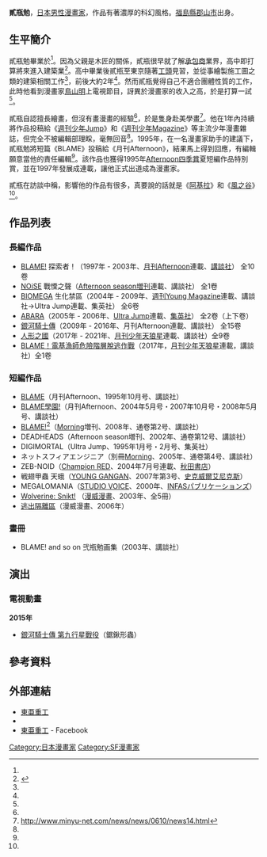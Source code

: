{{Infobox Comics creator
|名稱= 貳瓶 勉
|image = Tsutomu Nihei - Lucca Comics & Games 2015.JPG
|caption = 2015年於[[盧卡國際漫畫節|盧卡國際漫畫節]]
|english= Tsutomu Nihei
|japanese= 弐瓶 勉
|kana= にへい つとむ
|romaji= Nihei Tsutomu
|出生日期= {{Birth date|1971|2|26}}
|出生地點= {{JPN}}[[福島縣|福島縣]][[郡山市|郡山市]]
|逝世日期= 
|逝世地點= 
|國籍= {{JPN}}
|職業= [[漫畫家|漫畫家]]、[[插畫家|插畫家]]
|類型= [[青年漫畫|青年漫畫]]
|活動開始= 1995年
|活動結束= 
|代表作= 《[[BLAME!|BLAME!]]》<br>《[[BIOMEGA|BIOMEGA]]》<br>《[[銀河騎士傳|銀河騎士傳]]》
|獎項= 
}}
{{japanese|japanese=弐瓶 勉|kana=にへい つとむ|romaji=Nihei Tsutomu}}

'''貳瓶勉'''{{BD|1971年|2月26日<ref>[https://twitter.com/SIDONIA_anime/status/570845062113792000 ◆祝御生誕‼︎◆本日2月26日は「シドニアの騎士」という素晴らしい作品を生み出された我らが弐瓶勉先生の生誕日でございます！]TVアニメ「シドニアの騎士」の公式Twitter</ref>|catIdx=Nihei Tsutomu}}，[[日本|日本]][[男性|男性]][[漫畫家|漫畫家]]，作品有著濃厚的科幻風格。[[福島縣|福島縣]][[郡山市|郡山市]]出身。

== 生平簡介 ==
貳瓶勉畢業於{{tsl|ja|福島県立郡山北工業高等学校|福島縣立郡山北工業高等学校}}<ref name=“minyunet”/>。因為父親是木匠的關係，貳瓶很早就了解[[承包商|承包商]]業界，高中即打算將來進入建築業<ref name=”booklive”>{{Cite web |title=田中圭一× 『シドニアの騎士』弐瓶勉先生インタビュー |url=https://booklive.jp/feature/index/id/wagakoma1406 |access-date=2021-10-17 |date=2014-06-13 |work=booklive.jp |language=ja}}</ref>。高中畢業後貳瓶至東京隨著[[工頭|工頭]]見習，並從事繪製施工圖之類的建築相關工作<ref name=“minyunet”/>，前後大約2年<ref name=”booklive”/>。然而貳瓶覺得自己不適合團體性質的工作，此時他看到漫畫家[[鳥山明|鳥山明]]上電視節目，訝異於漫畫家的收入之高，於是打算一試<ref name=”booklive”/>。

貳瓶自認擅長繪畫，但沒有畫漫畫的經驗<ref name=”booklive”/>，於是隻身赴美學畫<ref name=“minyunet”>http://www.minyu-net.com/news/news/0610/news14.html</ref>。他在1年內持續將作品投稿給《[[週刊少年Jump|週刊少年Jump]]》和《[[週刊少年Magazine|週刊少年Magazine]]》等主流少年漫畫雜誌，但完全不被編輯部理睬，毫無回音<ref name=”booklive”/>。1995年，在一名漫畫家助手的建議下，貳瓶勉將短篇《BLAME》投稿給《月刊Afternoon》，結果馬上得到回應，有編輯願意當他的責任編輯<ref name=”booklive”/>。該作品也獲得1995年[[Afternoon四季賞|Afternoon四季賞]]夏短編作品特別賞，並在1997年發展成連載，讓他正式出道成為漫畫家。

貳瓶在訪談中稱，影響他的作品有很多，真要說的話就是《[[阿基拉|阿基拉]]》和《[[風之谷_(漫畫)|風之谷]]》<ref name=”booklive”/>。

== 作品列表 ==
=== 長編作品 ===
* [[BLAME!|BLAME!]] 探索者！（1997年 - 2003年、[[月刊Afternoon|月刊Afternoon]]連載、[[講談社|講談社]]） 全10卷
* [[NOiSE|NOiSE]] 戰慄之聲（[[Afternoon_season増刊|Afternoon season増刊]]連載、講談社） 全1卷
* [[BIOMEGA|BIOMEGA]] 生化禁區（2004年 - 2009年、[[週刊Young_Magazine|週刊Young Magazine]]連載、講談社→Ultra Jump連載、集英社） 全6卷
* [[ABARA|ABARA]]（2005年 - 2006年、[[Ultra_Jump|Ultra Jump]]連載、[[集英社|集英社]]） 全2卷（上下卷）
* [[銀河騎士傳|銀河騎士傳]]（2009年 - 2016年、月刊Afternoon連載、講談社） 全15卷
* [[人形之國|人形之國]]（2017年 - 2021年、[[月刊少年天狼星|月刊少年天狼星]]連載、講談社）全9卷
* [[BLAME！電基漁師危險階層脫逃作戰|BLAME！電基漁師危險階層脫逃作戰]]（2017年，[[月刊少年天狼星|月刊少年天狼星]]連載，講談社）全1卷

=== 短編作品 ===
* [[BLAME!#相關作品|BLAME]]（月刊Afternoon、1995年10月号、講談社） 
* [[BLAME!#相關作品|BLAME學園!]]（月刊Afternoon、2004年5月号・2007年10月号・2008年5月号、講談社） 
* [[BLAME!#相關作品|BLAME!<sup>2</sup>]]（[[Morning_(漫畫雜誌)|Morning]]増刊、2008年、通卷第2号、講談社） 
* DEADHEADS（Afternoon season増刊、2002年、通卷第12号、講談社） 
* DIGIMORTAL（Ultra Jump、1995年1月号・2月号、集英社）
* ネットスフィアエンジニア（別冊[[Morning_(漫畫雜誌)|Morning]]、2005年、通卷第4号、講談社） 
* ZEB-NOID（[[Champion_RED|Champion RED]]、2004年7月号連載、[[秋田書店|秋田書店]]） 
* 戦翅甲蟲 天蛾（[[YOUNG_GANGAN|YOUNG GANGAN]]、2007年第3号、[[史克威爾艾尼克斯|史克威爾艾尼克斯]]） 
* MEGALOMANIA（[[STUDIO_VOICE|STUDIO VOICE]]、2000年、[[INFASパブリケーションズ|INFASパブリケーションズ]]） 
* [[Wolverine:_Snikt!|Wolverine: Snikt!]] （[[漫威漫畫|漫威漫畫]]、2003年、全5冊）
* [[最後一戰視覺文學#逃出隔離區|逃出隔離區]]（漫威漫畫、2006年）

=== 畫冊 ===
* BLAME! and so on 弐瓶勉画集（2003年、講談社）

== 演出 ==
=== 電視動畫 ===
'''2015年'''
* [[銀河騎士傳|銀河騎士傳 第九行星戰役]]（鋸鍬形蟲）

== 參考資料 ==
{{reflist}}

== 外部連結 ==
* [https://1000toys.jp 東亜重工] {{Wayback|url=https://1000toys.jp/ |date=20201112010454 }}
* {{Twitter|tsutomu_nihei|弐瓶勉}}
* [https://ja-jp.facebook.com/touaheavyindustry 東亜重工] - Facebook


{{Authority control}}
{{DEFAULTSORT:NIHEI Tsutomu}}
[[Category:日本漫畫家|Category:日本漫畫家]]
[[Category:SF漫畫家|Category:SF漫畫家]]